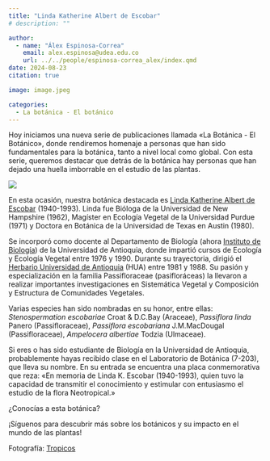 ```yaml
---
title: "Linda Katherine Albert de Escobar"
# description: ""

author: 
  - name: "Álex Espinosa-Correa"
    email: alex.espinosa@udea.edu.co
    url: ../../people/espinosa-correa_alex/index.qmd
date: 2024-08-23
citation: true

image: image.jpeg

categories:
  - La botánica - El botánico
---
```


Hoy iniciamos una nueva serie de publicaciones llamada «La Botánica - El Botánico», donde rendiremos homenaje a personas que han sido fundamentales para la botánica, tanto a nivel local como global. Con esta serie, queremos destacar que detrás de la botánica hay personas que han dejado una huella imborrable en el estudio de las plantas.

![](image.jpeg){fig-align="center" fig-alt="Imagen de fondo oscuro con detalles en tonos rosados y amarillos. En la parte superior izquierda, se encuentra el logo de GEOBOTA. A la derecha, en letras grandes y amarillas, se lee «Linda Escobar». Debajo, el texto: «(1940-1993) Bióloga estadounidense. Profesora de la UdeA entre 1976-1990.» A la derecha, una fotografía en blanco y negro de Linda Escobar, sonriendo, con gafas y el rostro apoyado en su mano. En la parte inferior, se observa la leyenda «La Botánica» y los íconos de las redes sociales @geobotauadea en Instagram y Facebook."}

En esta ocasión, nuestra botánica destacada es [Linda Katherine Albert de Escobar](https://es.wikipedia.org/wiki/Linda_Katherine_Escobar) (1940-1993). Linda fue Bióloga de la Universidad de New Hampshire (1962), Magíster en Ecología Vegetal de la Universidad Purdue (1971) y Doctora en Botánica de la Universidad de Texas en Austin (1980).

Se incorporó como docente al Departamento de Biología (ahora [Instituto de Biología](https://www.udea.edu.co/wps/portal/udea/web/inicio/unidades-academicas/ciencias-exactas-naturales/acerca-facultad/institutos/instituto-biologia)) de la Universidad de Antioquia, donde impartió cursos de Ecología y Ecología Vegetal entre 1976 y 1990. Durante su trayectoria, dirigió el [Herbario Universidad de Antioquia](../../herbarium/index.qmd) (HUA) entre 1981 y 1988. Su pasión y especialización en la familia Passifloraceae (pasifloráceas) la llevaron a realizar importantes investigaciones en Sistemática Vegetal y Composición y Estructura de Comunidades Vegetales.

Varias especies han sido nombradas en su honor, entre ellas: *Stenospermation escobariae* Croat & D.C.Bay (Araceae), *Passiflora linda* Panero (Passifloraceae), *Passiflora escobariana* J.M.MacDougal (Passifloraceae), *Ampelocera albertiae* Todzia (Ulmaceae).

Si eres o has sido estudiante de Biología en la Universidad de Antioquia, probablemente hayas recibido clase en el Laboratorio de Botánica (7-203), que lleva su nombre. En su entrada se encuentra una placa conmemorativa que reza: «En memoria de Linda K. Escobar (1940-1993), quien tuvo la capacidad de transmitir el conocimiento y estimular con entusiasmo el estudio de la flora Neotropical.»

¿Conocías a esta botánica?

¡Síguenos para descubrir más sobre los botánicos y su impacto en el mundo de las plantas!

Fotografía: [Tropicos](https://tropicos.org/image/100501801)